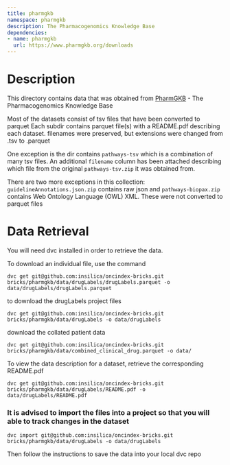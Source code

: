 ```yaml
---
title: pharmgkb
namespace: pharmgkb
description: The Pharmacogenomics Knowledge Base
dependencies:
- name: pharmgkb
  url: https://www.pharmgkb.org/downloads
---
```


# Description

This directory contains data that was obtained from [PharmGKB](https://www.pharmgkb.org/downloads) - The Pharmacogenomics Knowledge Base

Most of the datasets consist of tsv files that have been converted to parquet
Each subdir contains parquet file(s) with a README.pdf describing each dataset. filenames were preserved, but extensions
were changed from .tsv to .parquet

One exception is the dir contains `pathways-tsv` which is a combination of many tsv files. An additional `filename` column
has been attached describing which file from the original `pathways-tsv.zip` it was obtained from.

There are two more exceptions in this collection: `guidelineAnnotations.json.zip` contains raw json
and `pathways-biopax.zip` contains Web Ontology Language (OWL) XML. These were not converted to parquet files

# Data Retrieval

You will need dvc installed in order to retrieve the data.

To download an individual file, use the command
```
dvc get git@github.com:insilica/oncindex-bricks.git bricks/pharmgkb/data/drugLabels/drugLabels.parquet -o data/drugLabels/drugLabels.parquet
```
to download the drugLabels project files
```
dvc get git@github.com:insilica/oncindex-bricks.git bricks/pharmgkb/data/drugLabels -o data/drugLabels
```

download the collated patient data
```
dvc get git@github.com:insilica/oncindex-bricks.git bricks/pharmgkb/data/combined_clinical_drug.parquet -o data/
```

To view the data description for a dataset, retrieve the corresponding README.pdf
```
dvc get git@github.com:insilica/oncindex-bricks.git bricks/pharmgkb/data/drugLabels/README.pdf -o data/drugLabels/README.pdf
```

### It is advised to import the files into a project so that you will able to track changes in the dataset
```
dvc import git@github.com:insilica/oncindex-bricks.git bricks/pharmgkb/data/drugLabels -o data/drugLabels
```

Then follow the instructions to save the data into your local dvc repo
